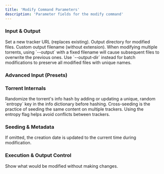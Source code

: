 ```yaml
---
title: 'Modify Command Parameters'
description: 'Parameter fields for the modify command'
---
```



### Input & Output

<ParamField query="--tracker, -t" type="string">
  Set a new tracker URL (replaces existing).
</ParamField>


<ParamField query="--output-dir" type="string">
  Output directory for modified files.
</ParamField>

<ParamField query="--output, -o" type="string">
  Custom output filename (without extension).
</ParamField>

<Warning>
  When modifying multiple torrents, using `--output` with a fixed filename will cause subsequent files to overwrite the previous ones. Use `--output-dir` instead for batch modifications to preserve all modified files with unique names.
</Warning>

### Advanced Input (Presets)

<CommonPreset />

### Torrent Internals

<CommonPrivate />

<CommonEntropy />

<ParamField query="--entropy, -e" type="boolean" default={false}>
  Randomize the torrent's info hash by adding or updating a unique, random `entropy` key in the info dictionary before hashing.
  <Info>
    Cross-seeding is the practice of seeding the same content on multiple trackers. Using the entropy flag helps avoid conflicts between trackers.
  </Info>
</ParamField>

### Seeding & Metadata

<CommonWebSeed />

<CommonSource />

<CommonComment />

<CommonNoDate />
<Info>If omitted, the creation date is updated to the current time during modification.</Info>

<CommonNoCreator />

### Execution & Output Control

<CommonVerbose />

<CommonQuiet />

<ParamField query="--dry-run, -n" type="boolean" default={false}>
  Show what would be modified without making changes.
</ParamField>
